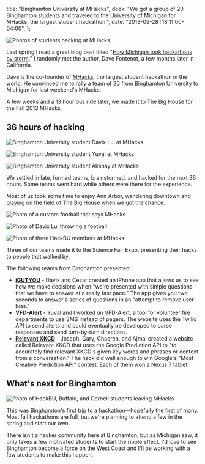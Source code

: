   title: "Binghamton University at MHacks",
  deck:
    "We got a group of 20 Binghamton students and traveled to the University of Michigan for MHacks, the largest student hackathon.",
  date: "2013-09-28T18:11:00-04:00",
};

![Photos of students hacking at MHacks](./mhacks-hacking.jpg)

Last spring I read a great blog post titled "[How Michigan took hackathons by storm](https://medium.com/hackers-and-hacking/e6439754078)." I randomly met the author, Dave Fontenot, a few months later in California.

Dave is the co-founder of [MHacks](http://mhacks.org/), the largest student hackathon in the world. He convinced me to rally a team of 20 from Binghamton University to Michigan for last weekend's MHacks.

A few weeks and a 13 hour bus ride later, we made it to The Big House for the Fall 2013 MHacks.

## 36 hours of hacking

![Binghamton University student Davix Lui at MHacks](./mhacks-davix.jpg)

![Binghamton University student Yuval at MHacks](./mhacks-yuval.jpg)

![Binghamton University student Akshay at MHacks](./mhacks-akshay.jpg)

We settled in late, formed teams, brainstormed, and hacked for the next 36 hours. Some teams went hard while others were there for the experience.

Most of us took some time to enjoy Ann Arbor, wandering downtown and playing on the field of The Big House when we got the chance.

![Photo of a custom football that says MHacks](./mhacks-football.jpg)

![Photo of Davix Lui throwing a football](./mhacks-football-davix.jpg)

![Photo of three HackBU members at MHacks](./mhacks-trio.jpg)

Three of our teams made it to the Science Fair Expo, presenting their hacks to people that walked by.

The following teams from Binghamton presented:

- **[iGUTYOU](http://mhacks.challengepost.com/submissions/17505-igutyou)** \- Davix and Cezar created an iPhone app that allows us to see how we make decisions when "we're presented with simple questions that we have to answer at a really fast pace." The app gives you two seconds to answer a series of questions in an "attempt to remove user bias."
- **VFD-Alert** \- Yuval and I worked on VFD-Alert, a tool for volunteer fire departments to use SMS instead of pagers. The website uses the Twilio API to send alerts and could eventually be developed to parse responses and send turn-by-turn directions.
- **[Relevant XKCD](http://relevant-xkcd.appspot.com/)** \- Joseph, Gary, Chaoren, and Ajmal created a website called Relevant XKCD that uses the Google Prediction API to "to accurately find relevant XKCD's given key words and phrases or context from a conversation." The hack did well enough to win Google's "Most Creative Prediction API" contest. Each of them won a Nexus 7 tablet.

## What's next for Binghamton

![Photo of HackBU, Buffalo, and Cornell students leaving MHacks](./mhacks-bus.jpg)

This was Binghamton's first trip to a hackathon—hopefully the first of many. Most fall hackathons are full, but we're planning to attend a few in the spring and start our own.

There isn't a hacker community here at Binghamton, but as Michigan saw, it only takes a few motivated students to start the ripple effect. I'd love to see Binghamton become a force on the West Coast and I'll be working with a few students to make this happen.
